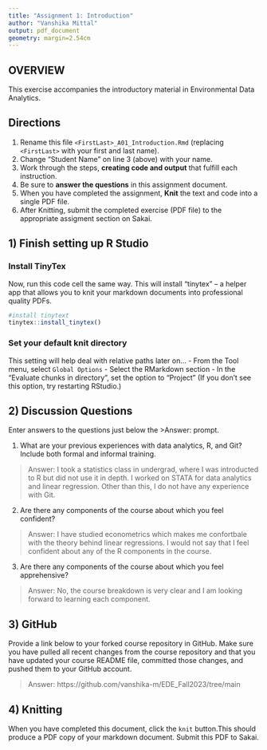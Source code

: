 ```yaml
---
title: "Assignment 1: Introduction"
author: "Vanshika Mittal"
output: pdf_document
geometry: margin=2.54cm
---
```


## OVERVIEW

This exercise accompanies the introductory material in Environmental Data Analytics. 

## Directions
1.  Rename this file `<FirstLast>_A01_Introduction.Rmd` (replacing `<FirstLast>` with your first and last name).
2.  Change "Student Name" on line 3 (above) with your name.
3.  Work through the steps, **creating code and output** that fulfill each instruction.
4.  Be sure to **answer the questions** in this assignment document.
5.  When you have completed the assignment, **Knit** the text and code into a single PDF file.
6.  After Knitting, submit the completed exercise (PDF file) to the appropriate assigment section on Sakai.


## 1) Finish setting up R Studio

### Install TinyTex
Now, run this code cell the same way. This will install "tinytex" -- a helper app that allows you to knit your markdown documents into professional quality PDFs.
```r
#install tinytext
tinytex::install_tinytex()
```

### Set your default knit directory
This setting will help deal with relative paths later on...
 - From the Tool menu, select `Global Options`
 - Select the RMarkdown section
 - In the "Evaluate chunks in directory", set the option to "Project" (If you don't see this option, try restarting RStudio.)


## 2) Discussion Questions
Enter answers to the questions just below the >Answer: prompt.

1. What are your previous experiences with data analytics, R, and Git? Include both formal and informal training.

> Answer: I took a statistics class in undergrad, where I was introducted to R but did not use it in depth. I worked on STATA for data analytics and linear regression. Other than this, I do not have any experience with Git. 

2. Are there any components of the course about which you feel confident?

> Answer: I have studied econometrics which makes me confortbale with the theory behind linear regressions. I would not say that I feel confident about any of the R components in the course. 

3. Are there any components of the course about which you feel apprehensive?

> Answer: No, the course breakdown is very clear and I am looking forward to learning each component.


## 3) GitHub

Provide a link below to your forked course repository in GitHub. Make sure you have pulled all recent changes from the course repository and that you have updated your course README file, committed those changes, and pushed them to your GitHub account. 

> Answer: https://github.com/vanshika-m/EDE_Fall2023/tree/main

## 4) Knitting
When you have completed this document, click the `knit` button.This should produce a PDF copy of your markdown document. Submit this PDF to Sakai. 
